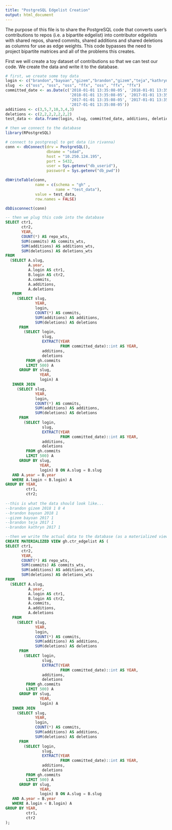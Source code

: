 ```yaml
---
title: "PostgreSQL Edgelist Creation"
output: html_document
---
```


The purpose of this file is to share the PostgreSQL code that converts user's contributions to repos (i.e. a bipartite edgelist) into contributor edgelists with shared repos, shared commits, shared additions and shared deletions as columns for use as edge weights. This code bypasses the need to project bipartite matrices and all of the problems this creates. 

First we will create a toy dataset of contributions so that we can test our code. We create the data and write it to the database. 

```r

# first, we create some toy data 
login <- c("brandon","bayoan","gizem","brandon","gizem","teja","kathryn")
slug  <- c("oss", "oss", "oss", "ffx", "oss", "ffx", "ffx")
committed_date <- as.Date(c('2018-01-01 13:35:08-05', '2018-01-01 13:35:08-05',
                            '2018-01-01 13:35:08-05', '2017-01-01 13:35:08-05',
                            '2017-01-01 13:35:08-05', '2017-01-01 13:35:08-05',
                            '2017-01-01 13:35:08-05'))
additions <- c(3,5,7,10,3,4,3)
deletions <- c(2,2,2,2,2,2,2)
test_data <- data.frame(login, slug, committed_date, additions, deletions)

# then we connect to the database 
library(RPostgreSQL)

# connect to postgresql to get data (in rivanna)
conn <- dbConnect(drv = PostgreSQL(), 
                  dbname = "sdad", 
                  host = "10.250.124.195", 
                  port = 5432, 
                  user = Sys.getenv("db_userid"), 
                  password = Sys.getenv("db_pwd"))

dbWriteTable(conn, 
             name = c(schema = "gh" , 
                      name = "test_data"), 
             value = test_data, 
             row.names = FALSE)

dbDisconnect(conn)

```

```sql

-- then we plug this code into the database 
SELECT ctr1,
       ctr2,
       YEAR,
       COUNT(*) AS repo_wts,
       SUM(commits) AS commits_wts,
       SUM(additions) AS additions_wts,
       SUM(deletions) AS deletions_wts
FROM
  (SELECT A.slug,
          A.year,
          A.login AS ctr1,
          B.login AS ctr2,
          A.commits,
          A.additions,
          A.deletions
   FROM
     (SELECT slug,
             YEAR,
             login,
             COUNT(*) AS commits,
             SUM(additions) AS additions,
             SUM(deletions) AS deletions
      FROM
        (SELECT login,
                slug,
                EXTRACT(YEAR
                        FROM committed_date)::int AS YEAR,
                additions,
                deletions
         FROM gh.commits
         LIMIT 500) A
      GROUP BY slug,
               YEAR,
               login) A
   INNER JOIN
     (SELECT slug,
             YEAR,
             login,
             COUNT(*) AS commits,
             SUM(additions) AS additions,
             SUM(deletions) AS deletions
      FROM
        (SELECT login,
                slug,
                EXTRACT(YEAR
                        FROM committed_date)::int AS YEAR,
                additions,
                deletions
         FROM gh.commits
         LIMIT 500) A
      GROUP BY slug,
               YEAR,
               login) B ON A.slug = B.slug
   AND A.year = B.year
   WHERE A.login < B.login) A
GROUP BY YEAR,
         ctr1,
         ctr2;
         
--this is what the data should look like...          
--brandon gizem 2018 1 8 4 
--brandon bayoan 2018 1 
--gizem bayoan 2017 1 
--brandon teja 2017 1
--brandon kathryn 2017 1 

```


```sql

--then we write the actual data to the database (as a materialized view table)
CREATE MATERIALIZED VIEW gh.ctr_edgelist AS (
SELECT ctr1,
       ctr2,
       YEAR,
       COUNT(*) AS repo_wts,
       SUM(commits) AS commits_wts,
       SUM(additions) AS additions_wts,
       SUM(deletions) AS deletions_wts 
FROM
  (SELECT A.slug,
          A.year,
          A.login AS ctr1,
          B.login AS ctr2,
          A.commits,
          A.additions,
          A.deletions
   FROM
     (SELECT slug,
             YEAR,
             login,
             COUNT(*) AS commits,
             SUM(additions) AS additions,
             SUM(deletions) AS deletions
      FROM
        (SELECT login,
                slug,
                EXTRACT(YEAR
                        FROM committed_date)::int AS YEAR,
                additions,
                deletions
         FROM gh.commits
         LIMIT 500) A
      GROUP BY slug,
               YEAR,
               login) A
   INNER JOIN
     (SELECT slug,
             YEAR,
             login,
             COUNT(*) AS commits,
             SUM(additions) AS additions,
             SUM(deletions) AS deletions
      FROM
        (SELECT login,
                slug,
                EXTRACT(YEAR
                        FROM committed_date)::int AS YEAR,
                additions,
                deletions
         FROM gh.commits
         LIMIT 500) A
      GROUP BY slug,
               YEAR,
               login) B ON A.slug = B.slug
   AND A.year = B.year
   WHERE A.login < B.login) A
GROUP BY YEAR,
         ctr1,
         ctr2
);
```













